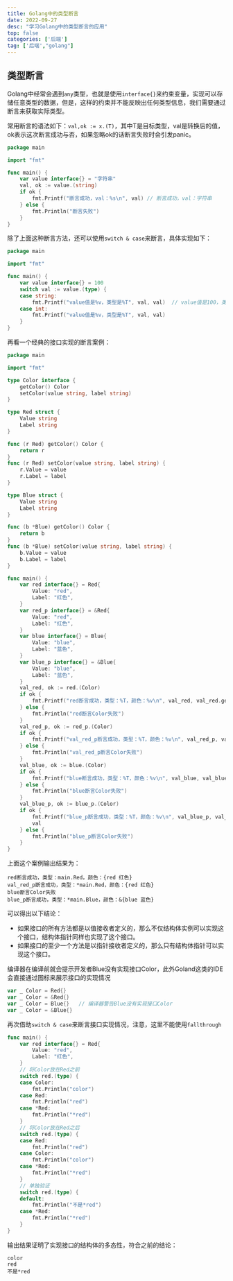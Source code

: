 ```yaml
---
title: Golang中的类型断言
date: 2022-09-27
desc: "学习Golang中的类型断言的应用"
top: false
categories: ['后端']
tag: ['后端',"golang"]
---
```



## 类型断言 
Golang中经常会遇到`any`类型，也就是使用`interface{}`来约束变量，实现可以存储任意类型的数据，但是，这样的约束并不能反映出任何类型信息，我们需要通过断言来获取实际类型。

常用断言的语法如下：`val,ok := x.(T)`，其中T是目标类型，val是转换后的值，ok表示这次断言成功与否，如果忽略ok的话断言失败时会引发panic。

```go
package main

import "fmt"

func main() {
	var value interface{} = "字符串"
	val, ok := value.(string)
	if ok {
		fmt.Printf("断言成功，val：%s\n", val) // 断言成功，val：字符串
	} else {
		fmt.Println("断言失败")
	}
}
```
除了上面这种断言方法，还可以使用`switch & case`来断言，具体实现如下：

```go
package main

import "fmt"

func main() {
	var value interface{} = 100
	switch val := value.(type) {
	case string:
		fmt.Printf("value值是%v，类型是%T", val, val)  // value值是100，类型是int
	case int:
		fmt.Printf("value值是%v，类型是%T", val, val)
	}
}
```

再看一个经典的接口实现的断言案例：
```go
package main

import "fmt"

type Color interface {
	getColor() Color
	setColor(value string, label string)
}

type Red struct {
	Value string
	Label string
}

func (r Red) getColor() Color {
	return r
}
func (r Red) setColor(value string, label string) {
	r.Value = value
	r.Label = label
}

type Blue struct {
	Value string
	Label string
}

func (b *Blue) getColor() Color {
	return b
}
func (b *Blue) setColor(value string, label string) {
	b.Value = value
	b.Label = label
}

func main() {
	var red interface{} = Red{
		Value: "red",
		Label: "红色",
	}
	var red_p interface{} = &Red{
		Value: "red",
		Label: "红色",
	}
	var blue interface{} = Blue{
		Value: "blue",
		Label: "蓝色",
	}
	var blue_p interface{} = &Blue{
		Value: "blue",
		Label: "蓝色",
	}
	val_red, ok := red.(Color)
	if ok {
		fmt.Printf("red断言成功，类型：%T，颜色：%v\n", val_red, val_red.getColor())
	} else {
		fmt.Println("red断言Color失败")
	}
	val_red_p, ok := red_p.(Color)
	if ok {
		fmt.Printf("val_red_p断言成功，类型：%T，颜色：%v\n", val_red_p, val_red_p.getColor())
	} else {
		fmt.Println("val_red_p断言Color失败")
	}
	val_blue, ok := blue.(Color)
	if ok {
		fmt.Printf("blue断言成功，类型：%T，颜色：%v\n", val_blue, val_blue.getColor())
	} else {
		fmt.Println("blue断言Color失败")
	}
	val_blue_p, ok := blue_p.(Color)
	if ok {
		fmt.Printf("blue_p断言成功，类型：%T，颜色：%v\n", val_blue_p, val_blue_p.getColor())
		val
	} else {
		fmt.Println("blue_p断言Color失败")
	}
}
```
上面这个案例输出结果为：
```shell
red断言成功，类型：main.Red，颜色：{red 红色}
val_red_p断言成功，类型：*main.Red，颜色：{red 红色}
blue断言Color失败
blue_p断言成功，类型：*main.Blue，颜色：&{blue 蓝色}
```
可以得出以下结论：
* 如果接口的所有方法都是以值接收者定义的，那么不仅结构体实例可以实现这个接口，结构体指针同样也实现了这个接口。 
* 如果接口的至少一个方法是以指针接收者定义的，那么只有结构体指针可以实现这个接口。

编译器在编译前就会提示开发者Blue没有实现接口Color，此外Goland这类的IDE会直接通过图标来展示接口的实现情况
```go
var _ Color = Red{}
var _ Color = &Red{}
var _ Color = Blue{}   // 编译器警告Blue没有实现接口Color
var _ Color = &Blue{}
```
 再次借助`switch & case`来断言接口实现情况，注意，这里不能使用`fallthrough`
```go
func main() {
	var red interface{} = Red{
		Value: "red",
		Label: "红色",
	}
	// 将Color放在Red之前
	switch red.(type) {
	case Color:
		fmt.Println("color")
	case Red:
		fmt.Println("red")
	case *Red:
		fmt.Println("*red")
	}
	// 将Color放在Red之后
	switch red.(type) {
	case Red:
		fmt.Println("red")
	case Color:
		fmt.Println("color")
	case *Red:
		fmt.Println("*red")
	}
	// 单独验证
	switch red.(type) {
	default:
		fmt.Println("不是*red")
	case *Red:
		fmt.Println("*red")
	}
}
 ```
 输出结果证明了实现接口的结构体的多态性，符合之前的结论：
 ```shell
color
red
不是*red
 ```